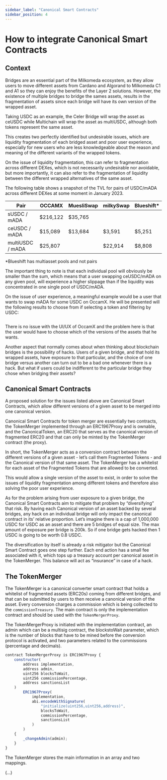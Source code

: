 ```yaml
---
sidebar_label: "Canonical Smart Contracts"
sidebar_position: 4
---
```




# How to integrate Canonical Smart Contracts


## Context

Bridges are an essential part of the Milkomeda ecosystem, as they allow users to move different assets from Cardano and Algorand to Milkomeda C1 and A1 so they can enjoy the benefits of the Layer 2 solutions. However, the existence of multiple bridges to bridge the sames assets, results in the fragmentation of assets since each bridge will have its own version of the wrapped asset.

Taking USDC as an example, the Celer Bridge will wrap the asset as ceUSDC while Multichain will wrap the asset as multiUSDC, although both tokens represent the same asset.

This creates two perfectly identified but undesirable issues, which are liquidity fragmentation of each bridged asset and poor user experience, especially for new users who are less knowledgeable about the reason and meaning of the different variants of the wrapped tokens.

On the issue of liquidity fragmentation, this can refer to fragmentation across different DEXes, which is not necessarily undesirable nor avoidable, but more importantly, it can also refer to the fragmentation of liquidity between the different wrapped alternatives of the same asset.

The following table shows a snapshot of the TVL for pairs of USDC/mADA across different DEXes at some moment in January 2023. 


| Pair | OCCAMX | MuesliSwap | milkySwap | Blueshift* |
|---|---|---|---|---|
| sUSDC / mADA | $216,122 | $35,765 | | |
|ceUSDC / mADA | $15,089 | $13,684 | $3,591 | $5,251 |
| multiUSDC / mADA | $25,807 | | $22,914 | $8,808 |

*Blueshift has multiasset pools and not pairs

The important thing to note is that each individual pool will obviously be smaller than the sum, which means that a user swapping ceUSDC/mADA on any given pool, will experience a higher slippage than if the liquidity was concentrated in one single pool of USDC/mADA.

On the issue of user experience, a meaningful example would be a user that wants to swap mADA for some USDC on OccamX. He will be presented will the following results to choose from if selecting a token and filtering by USDC:


   <img
     src={img1}
     className="img-full"
     alt=""
   />


There is no issue with the UI/UX of OccamX and the problem here is that the user would have to choose which of the versions of the assets that he wants.

Another aspect that normally comes about when thinking about blockchain bridges is the possibility of hacks. Users of a given bridge, and that hold its wrapped assets, have exposure to that particular, and the choice of one bridge versus another can turn out to be a bad one whenever there is a hack. But what if users could be indifferent to the particular bridge they chose when bridging their assets?


## Canonical Smart Contracts

A proposed solution for the issues listed above are Canonical Smart Contracts, which allow different versions of a given asset to be merged into one canonical version.

Canonical Smart Contracts for token merger are essentially two contracts, the TokenMerger implemented through an ERC1967Proxy and is ownable, and the CanonicalToken, an ERC20 that serves as the canonical version of fragmented ERC20 and that can only be minted by the TokenMerger contract (the proxy).

In short, the TokenMerger acts as a conversion contract between the different versions of a given asset - let’s call them Fragmented Tokens - and the Canonical version of that same asset. The TokenMerger has a whitelist for each asset of the Fragmented Tokens that are allowed to be converted.

This would allow a single version of the asset to exist, in order to solve the issues of liquidity fragmentation among different tokens and therefore also solving the poor user experience.

As for the problem arising from user exposure to a given bridge, the Canonical Smart Contracts aim to mitigate that problem by “diversifying” that risk. By having each Canonical version of an asset backed by several bridges, any hack on an individual bridge will only impact the canonical contract in its’ relative proportion. Let’s imagine there is a cap of 1,000,000 USDC for USDC as an asset and there are 5 bridges of equal size. The max amount of exposure per bridge is 200k. So if one bridge gets hacked then 1 USDC is going to be worth 0.8 USDC.

The diversification by itself is already a risk mitigator but the Canonical Smart Contract goes one step further. Each end action has a small fee associated with it, which tops up a treasury account per canonical asset in the TokenMerger. This balance will act as “insurance” in case of a hack.


## The TokenMerger

The TokenMerger is a canonical converter smart contract that holds a whitelist of fragmented assets (ERC20s) coming from different bridges, and that can be submitted by users to then receive a canonical version of the asset. Every conversion charges a commission which is being collected to the `commissionTreasury`. The main contract is only the implementation contract and should be used with the `TokenMergerProxy`.

The TokenMergerProxy is initiated with the implementation contract, an admin which can be a multisig contract, the blockstoWait parameter, which is the number of blocks that have to be mined before the conversion protocol is activated, and two parameters related to the commissions (percentage and decimals).


```javascript
contract TokenMergerProxy is ERC1967Proxy {
    constructor(
        address implementation,
        address admin,
        uint256 blocksToWait,
        uint256 commissionPercentage,
        address sanctionsList
    )
        ERC1967Proxy(
            implementation,
            abi.encodeWithSignature(
                "initialize(uint256,uint256,address)",
                blocksToWait,
                commissionPercentage,
                sanctionsList
            )
        )
    {
        _changeAdmin(admin);
    }
}
```

The TokenMerger stores the main information in an array and two mappings.

(...)